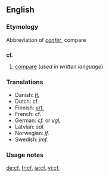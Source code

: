 ==English==

===Etymology===
Abbreviation of {{L.}} ''[[confer#Latin|confer]]'', compare

==={{abbreviation}}===
'''cf.'''

# [[compare]] (''used in written language'')

===Translations===
<!--Put ABBREVIATIONS in this table, where these exist-->
{{top}}
*Danish: [[jf.]]<!--[[jævnfør]]-->
*Dutch: cf. 
*Finnish: [[vrt.]]
*French: cf.
*German: ''cf.'' or ''[[vgl.]]''
*Latvian: ''sal.''
*Norwegian: ''jf.'' <!--[[jamfør]]-->
*Swedish: ''jmf.'' <!--[[jämför]]-->
{{mid}}
{{bottom}}

===Usage notes===
{{dontlinkhere}}

[[de:cf.]]
[[fr:cf.]]
[[ja:cf.]]
[[vi:cf.]]